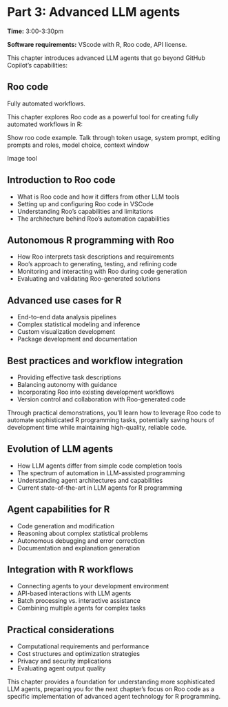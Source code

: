 # Part 3: Advanced LLM agents

**Time:** 3:00-3:30pm



**Software requirements:** VScode with R, Roo code, API license.



This chapter introduces advanced LLM agents that go beyond GitHub Copilot's capabilities:


## Roo code

Fully automated workflows.

This chapter explores Roo code as a powerful tool for creating fully automated workflows in R:


Show roo code example. 
Talk through token usage, system prompt, editing prompts and roles, model choice, context window 

Image tool 


## Introduction to Roo code

- What is Roo code and how it differs from other LLM tools
- Setting up and configuring Roo code in VSCode
- Understanding Roo's capabilities and limitations
- The architecture behind Roo's automation capabilities

## Autonomous R programming with Roo

- How Roo interprets task descriptions and requirements
- Roo's approach to generating, testing, and refining code
- Monitoring and interacting with Roo during code generation
- Evaluating and validating Roo-generated solutions

## Advanced use cases for R

- End-to-end data analysis pipelines
- Complex statistical modeling and inference
- Custom visualization development
- Package development and documentation

## Best practices and workflow integration

- Providing effective task descriptions
- Balancing autonomy with guidance
- Incorporating Roo into existing development workflows
- Version control and collaboration with Roo-generated code

Through practical demonstrations, you'll learn how to leverage Roo code to automate sophisticated R programming tasks, potentially saving hours of development time while maintaining high-quality, reliable code.

## Evolution of LLM agents

- How LLM agents differ from simple code completion tools
- The spectrum of automation in LLM-assisted programming
- Understanding agent architectures and capabilities
- Current state-of-the-art in LLM agents for R programming

## Agent capabilities for R

- Code generation and modification
- Reasoning about complex statistical problems
- Autonomous debugging and error correction
- Documentation and explanation generation

## Integration with R workflows

- Connecting agents to your development environment
- API-based interactions with LLM agents
- Batch processing vs. interactive assistance
- Combining multiple agents for complex tasks

## Practical considerations

- Computational requirements and performance
- Cost structures and optimization strategies
- Privacy and security implications
- Evaluating agent output quality

This chapter provides a foundation for understanding more sophisticated LLM agents, preparing you for the next chapter's focus on Roo code as a specific implementation of advanced agent technology for R programming.